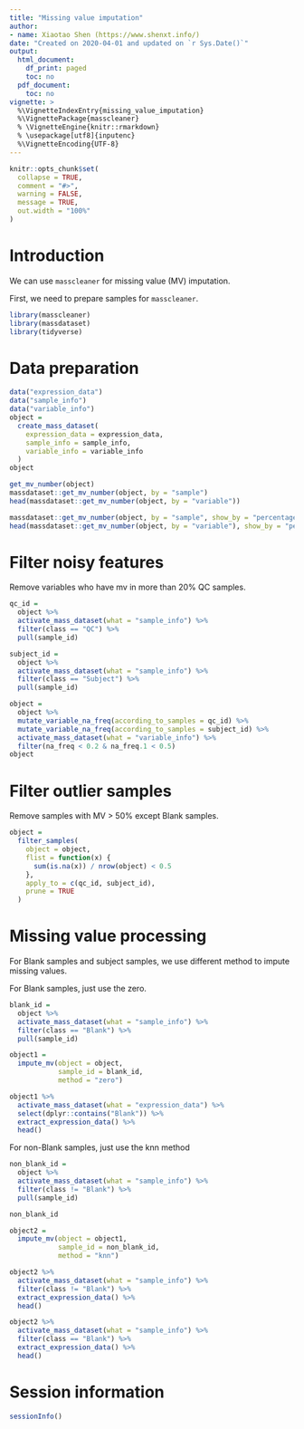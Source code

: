 ```yaml
---
title: "Missing value imputation"
author:
- name: Xiaotao Shen (https://www.shenxt.info/)
date: "Created on 2020-04-01 and updated on `r Sys.Date()`"
output:
  html_document:
    df_print: paged
    toc: no
  pdf_document:
    toc: no
vignette: >
  %\VignetteIndexEntry{missing_value_imputation}
  %\VignettePackage{masscleaner}
  % \VignetteEngine{knitr::rmarkdown}
  % \usepackage[utf8]{inputenc}
  %\VignetteEncoding{UTF-8}
---
```


```r
knitr::opts_chunk$set(
  collapse = TRUE,
  comment = "#>",
  warning = FALSE,
  message = TRUE,
  out.width = "100%"
)
```

# **Introduction**

We can use `masscleaner` for missing value (MV) imputation.

First, we need to prepare samples for `masscleaner`.

```r
library(masscleaner)
library(massdataset)
library(tidyverse)
```

# **Data preparation**

```r
data("expression_data")
data("sample_info")
data("variable_info")
object =
  create_mass_dataset(
    expression_data = expression_data,
    sample_info = sample_info,
    variable_info = variable_info
  )
object

get_mv_number(object)
massdataset::get_mv_number(object, by = "sample")
head(massdataset::get_mv_number(object, by = "variable"))

massdataset::get_mv_number(object, by = "sample", show_by = "percentage")
head(massdataset::get_mv_number(object, by = "variable"), show_by = "percentage")
```

# **Filter noisy features**

Remove variables who have mv in more than 20% QC samples.

```r
qc_id =
  object %>%
  activate_mass_dataset(what = "sample_info") %>%
  filter(class == "QC") %>%
  pull(sample_id)

subject_id =
  object %>%
  activate_mass_dataset(what = "sample_info") %>%
  filter(class == "Subject") %>%
  pull(sample_id)

object =
  object %>%
  mutate_variable_na_freq(according_to_samples = qc_id) %>%
  mutate_variable_na_freq(according_to_samples = subject_id) %>%
  activate_mass_dataset(what = "variable_info") %>%
  filter(na_freq < 0.2 & na_freq.1 < 0.5)
object
```

# **Filter outlier samples**

Remove samples with MV > 50% except Blank samples.

```r
object =
  filter_samples(
    object = object,
    flist = function(x) {
      sum(is.na(x)) / nrow(object) < 0.5
    },
    apply_to = c(qc_id, subject_id),
    prune = TRUE
  )
```

# **Missing value processing**

For Blank samples and subject samples, we use different method to impute missing
values.

For Blank samples, just use the zero.

```r
blank_id =
  object %>%
  activate_mass_dataset(what = "sample_info") %>%
  filter(class == "Blank") %>%
  pull(sample_id)

object1 =
  impute_mv(object = object,
            sample_id = blank_id,
            method = "zero")

object1 %>%
  activate_mass_dataset(what = "expression_data") %>%
  select(dplyr::contains("Blank")) %>%
  extract_expression_data() %>% 
  head()
```

For non-Blank samples, just use the knn method

```r
non_blank_id =
  object %>%
  activate_mass_dataset(what = "sample_info") %>%
  filter(class != "Blank") %>%
  pull(sample_id)

non_blank_id

object2 =
  impute_mv(object = object1,
            sample_id = non_blank_id,
            method = "knn")

object2 %>%
  activate_mass_dataset(what = "sample_info") %>%
  filter(class != "Blank") %>%
  extract_expression_data() %>% 
  head()

object2 %>%
  activate_mass_dataset(what = "sample_info") %>%
  filter(class == "Blank") %>%
  extract_expression_data() %>% 
  head()
```


# **Session information**

```r
sessionInfo()
```
